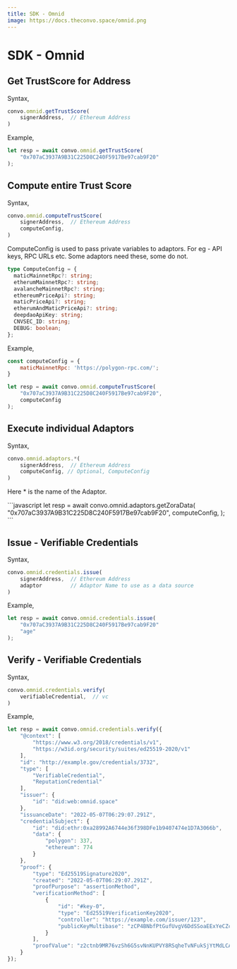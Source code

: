 ---
title: SDK - Omnid
image: https://docs.theconvo.space/omnid.png
---


# SDK - Omnid

## Get TrustScore for Address

Syntax,
<CodeBox>
```javascript
convo.omnid.getTrustScore(
    signerAddress,  // Ethereum Address
)
```
</CodeBox>

Example,
<CodeBox>
```javascript
let resp = await convo.omnid.getTrustScore(
    "0x707aC3937A9B31C225D8C240F5917Be97cab9F20"
);
```
</CodeBox>

## Compute entire Trust Score

Syntax,
<CodeBox>
```javascript
convo.omnid.computeTrustScore(
    signerAddress,  // Ethereum Address
    computeConfig,
)
```
</CodeBox>

ComputeConfig is used to pass private variables to adaptors. For eg - API keys, RPC URLs etc. Some adaptors need these, some do not.

```typescript
type ComputeConfig = {
  maticMainnetRpc?: string;
  etherumMainnetRpc?: string;
  avalancheMainnetRpc?: string;
  ethereumPriceApi?: string;
  maticPriceApi?: string;
  etherumAndMaticPriceApi?: string;
  deepdaoApiKey: string;
  CNVSEC_ID: string;
  DEBUG: boolean;
};
```

Example,
<CodeBox>
```javascript
const computeConfig = {
    maticMainnetRpc: 'https://polygon-rpc.com/';
}

let resp = await convo.omnid.computeTrustScore(
    "0x707aC3937A9B31C225D8C240F5917Be97cab9F20",
    computeConfig
);
```
</CodeBox>

## Execute individual Adaptors

Syntax,
<CodeBox>
```javascript
convo.omnid.adaptors.*(
    signerAddress,  // Ethereum Address
    computeConfig, // Optional, ComputeConfig
)
```
</CodeBox>

Here * is the name of the Adaptor.

<CodeBox>
```javascript
let resp = await convo.omnid.adaptors.getZoraData(
    "0x707aC3937A9B31C225D8C240F5917Be97cab9F20",
    computeConfig,
);
```
</CodeBox>


## Issue - Verifiable Credentials

Syntax,
<CodeBox>
```javascript
convo.omnid.credentials.issue(
    signerAddress,  // Ethereum Address
    adaptor         // Adaptor Name to use as a data source
)
```
</CodeBox>

Example,
<CodeBox>
```javascript
let resp = await convo.omnid.credentials.issue(
    "0x707aC3937A9B31C225D8C240F5917Be97cab9F20"
    "age"
);
```
</CodeBox>

## Verify - Verifiable Credentials

Syntax,
<CodeBox>
```javascript
convo.omnid.credentials.verify(
    verifiableCredential,  // vc
)
```
</CodeBox>

Example,
<CodeBox>
```javascript
let resp = await convo.omnid.credentials.verify({
    "@context": [
        "https://www.w3.org/2018/credentials/v1",
        "https://w3id.org/security/suites/ed25519-2020/v1"
    ],
    "id": "http://example.gov/credentials/3732",
    "type": [
        "VerifiableCredential",
        "ReputationCredential"
    ],
    "issuer": {
        "id": "did:web:omnid.space"
    },
    "issuanceDate": "2022-05-07T06:29:07.291Z",
    "credentialSubject": {
        "id": "did:ethr:0xa28992A6744e36f398DFe1b9407474e1D7A3066b",
        "data": {
            "polygon": 337,
            "ethereum": 774
        }
    },
    "proof": {
        "type": "Ed25519Signature2020",
        "created": "2022-05-07T06:29:07.291Z",
        "proofPurpose": "assertionMethod",
        "verificationMethod": [
            {
                "id": "#key-0",
                "type": "Ed25519VerificationKey2020",
                "controller": "https://example.com/issuer/123",
                "publicKeyMultibase": "zCP4BNbfPtGufUvgV6DdSSoaEExYeCZcCFTUmuTNZQ4Ge"
            }
        ],
        "proofValue": "z2ctnb9MR76vzSh6G5svNnKUPVY8RSqheTvNFukSjYtMdLCA57S6Ah5DkTp44qz3XyHSv5JR9yNTAKwUYN2123bKH"
    }
});
```
</CodeBox>
